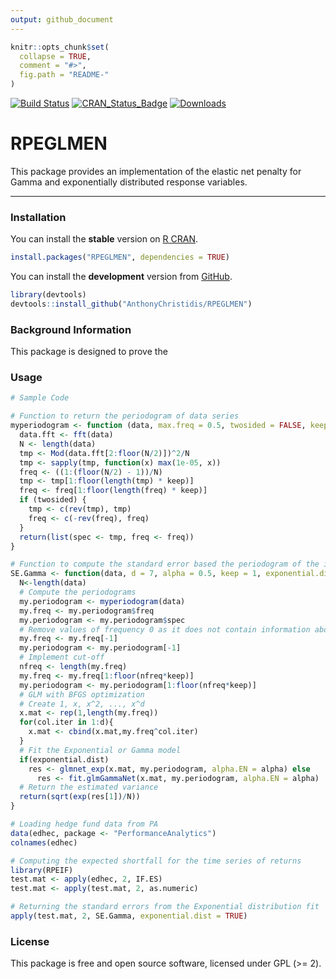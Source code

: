 ```yaml
---
output: github_document
---
```


```r
knitr::opts_chunk$set(
  collapse = TRUE,
  comment = "#>",
  fig.path = "README-"
)
```

[![Build Status](https://travis-ci.org/AnthonyChristidis/RPEGLMEN.svg?branch=master)](https://travis-ci.com/AnthonyChristidis/RPEGLMEN) [![CRAN\_Status\_Badge](http://www.r-pkg.org/badges/version/RPEGLMEN)](https://cran.r-project.org/package=RPEGLMEN) [![Downloads](http://cranlogs.r-pkg.org/badges/RPEGLMEN)](https://cran.r-project.org/package=RPEGLMEN)

RPEGLMEN
==========

This package provides an implementation of the elastic net penalty for Gamma and exponentially distributed response variables.

------------------------------------------------------------------------

### Installation

You can install the **stable** version on [R CRAN](https://cran.r-project.org/package=RPEGLMEN).

```r
install.packages("RPEGLMEN", dependencies = TRUE)
```

You can install the **development** version from [GitHub](https://github.com/AnthonyChristidis/RPEGLMEN).

``` r
library(devtools)
devtools::install_github("AnthonyChristidis/RPEGLMEN")
```

### Background Information

This package is designed to prove the 

### Usage

``` r
# Sample Code

# Function to return the periodogram of data series
myperiodogram <- function (data, max.freq = 0.5, twosided = FALSE, keep = 1){
  data.fft <- fft(data)
  N <- length(data)
  tmp <- Mod(data.fft[2:floor(N/2)])^2/N
  tmp <- sapply(tmp, function(x) max(1e-05, x))
  freq <- ((1:(floor(N/2) - 1))/N)
  tmp <- tmp[1:floor(length(tmp) * keep)]
  freq <- freq[1:floor(length(freq) * keep)]
  if (twosided) {
    tmp <- c(rev(tmp), tmp)
    freq <- c(-rev(freq), freq)
  }
  return(list(spec <- tmp, freq <- freq))
}

# Function to compute the standard error based the periodogram of the influence functions time series
SE.Gamma <- function(data, d = 7, alpha = 0.5, keep = 1, exponential.dist = TRUE){
  N<-length(data)
  # Compute the periodograms
  my.periodogram <- myperiodogram(data)
  my.freq <- my.periodogram$freq
  my.periodogram <- my.periodogram$spec
  # Remove values of frequency 0 as it does not contain information about the variance
  my.freq <- my.freq[-1]
  my.periodogram <- my.periodogram[-1]
  # Implement cut-off
  nfreq <- length(my.freq)
  my.freq <- my.freq[1:floor(nfreq*keep)]
  my.periodogram <- my.periodogram[1:floor(nfreq*keep)]
  # GLM with BFGS optimization
  # Create 1, x, x^2, ..., x^d
  x.mat <- rep(1,length(my.freq))
  for(col.iter in 1:d){
    x.mat <- cbind(x.mat,my.freq^col.iter)
  }
  # Fit the Exponential or Gamma model
  if(exponential.dist)
    res <- glmnet_exp(x.mat, my.periodogram, alpha.EN = alpha) else
      res <- fit.glmGammaNet(x.mat, my.periodogram, alpha.EN = alpha)
  # Return the estimated variance
  return(sqrt(exp(res[1])/N))
}

# Loading hedge fund data from PA
data(edhec, package <- "PerformanceAnalytics")
colnames(edhec)

# Computing the expected shortfall for the time series of returns
library(RPEIF)
test.mat <- apply(edhec, 2, IF.ES)
test.mat <- apply(test.mat, 2, as.numeric)

# Returning the standard errors from the Exponential distribution fit
apply(test.mat, 2, SE.Gamma, exponential.dist = TRUE)

```

### License

This package is free and open source software, licensed under GPL (&gt;= 2).
